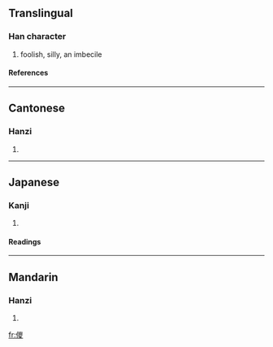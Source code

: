 ==Translingual==
===Han character===
{{Han char|rn=9|rad=人|as=13|sn=15|four=|canj=人山金水 (OUCE)}}
# foolish, silly, an imbecile
====References====
{{Han ref|kx=0119.231|dkj=01201|hdz=10226.090|uh=510D|ud=20749}}
----
==Cantonese==
===Hanzi===
{{yue-hanzi|jyut=|y=so4}}
# {{defn|Cantonese}}
----
==Japanese==
===Kanji===
{{ja-kanji|grade=|rs=人13}}
# {{defn|Japanese}}
====Readings====
{{ja-readings|on=[[さ]] (sa)|kun=}}
----
==Mandarin==
===Hanzi===
{{cmn-hanzi|pin=[[è]] ([[e4]]), [[shǎ]] ([[sha3]])|wg=o<sup>4</sup>, sha<sup>3</sup>}}
# {{defn|Mandarin}}

[[fr:儍]]